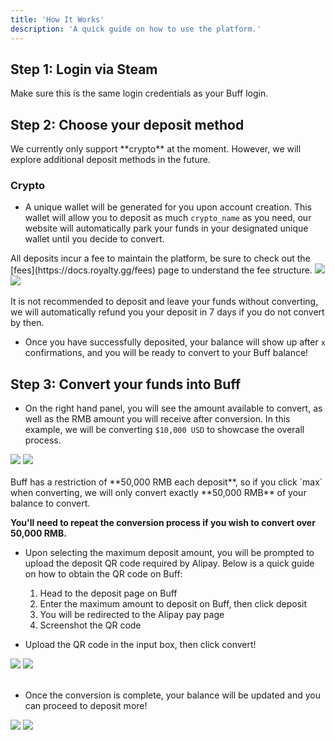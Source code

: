 ```yaml
---
title: 'How It Works'
description: 'A quick guide on how to use the platform.'
---
```


## **Step 1:** Login via Steam
<Info>
Make sure this is the same login credentials as your Buff login.
</Info>

## **Step 2:** Choose your deposit method
<Info>
We currently only support **crypto** at the moment. However, we will explore additional deposit methods in the future. 
</Info>

### **Crypto**
- A unique wallet will be generated for you upon account creation. This wallet will allow you to deposit as much `crypto_name` as you need, our website will automatically park your funds in your designated unique wallet until you decide to convert. 

<Info>
All deposits incur a fee to maintain the platform, be sure to check out the [fees](https://docs.royalty.gg/fees) page to understand the fee structure.
</Info>

<Frame>
  <img className="block dark:hidden rounded-md" src="/images/howitworks1-dark.png" />
  <img className="hidden dark:block rounded-md" src="/images/howitworks1-dark.png" />
</Frame>
<br></br>
<Warning>
It is not recommended to deposit and leave your funds without converting, we will automatically refund you your deposit in 7 days if you do not convert by then.
</Warning>

- Once you have successfully deposited, your balance will show up after `x` confirmations, and you will be ready to convert to your Buff balance!

## **Step 3:** Convert your funds into Buff

- On the right hand panel, you will see the amount available to convert, as well as the RMB amount you will receive after conversion. In this example, we will be converting `$10,000 USD` to showcase the overall process.

<Frame>
  <img className="block dark:hidden rounded-md" src="/images/howitworks2.png" />
  <img className="hidden dark:block rounded-md" src="/images/howitworks2.png" />
</Frame>
<br></br>

<Tip>
Buff has a restriction of **50,000 RMB each deposit**, so if you click `max` when converting, we will only convert exactly **50,000 RMB** of your balance to convert.

**You'll need to repeat the conversion process if you wish to convert over 50,000 RMB.**
</Tip>

- Upon selecting the maximum deposit amount, you will be prompted to upload the deposit QR code required by Alipay. Below is a quick guide on how to obtain the QR code on Buff:
    1. Head to the deposit page on Buff
    2. Enter the maximum amount to deposit on Buff, then click deposit
    3. You will be redirected to the Alipay pay page
    4. Screenshot the QR code

- Upload the QR code in the input box, then click convert!

<Frame>
  <img className="block dark:hidden rounded-md" src="/images/howitworks3.png" />
  <img className="hidden dark:block rounded-md" src="/images/howitworks3.png" />
</Frame>
<br></br>

- Once the conversion is complete, your balance will be updated and you can proceed to deposit more!

<Frame>
  <img className="block dark:hidden rounded-md" src="/images/howitworks4.png" />
  <img className="hidden dark:block rounded-md" src="/images/howitworks4.png" />
</Frame>
<br></br>